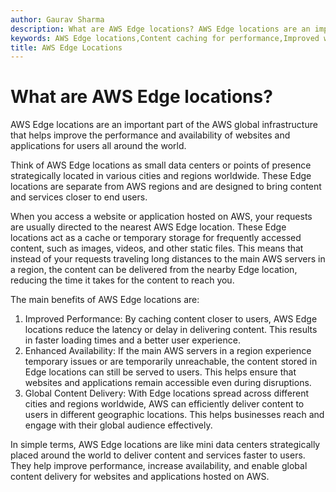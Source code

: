```yaml
---
author: Gaurav Sharma
description: What are AWS Edge locations? AWS Edge locations are an important part of the AWS global infrastructure that helps improve the performance
keywords: AWS Edge locations,Content caching for performance,Improved website performance with Edge locations,Reduced latency with AWS Edge locations,Enhanced user experience with Edge locations,what is aws edge,aws edge location,aws edge location in simple words,aws step by step tutorials
title: AWS Edge Locations
---
```


# What are AWS Edge locations?

AWS Edge locations are an important part of the AWS global infrastructure that helps improve the performance and availability of websites and applications for users all around the world.

Think of AWS Edge locations as small data centers or points of presence strategically located in various cities and regions worldwide. These Edge locations are separate from AWS regions and are designed to bring content and services closer to end users.

When you access a website or application hosted on AWS, your requests are usually directed to the nearest AWS Edge location. These Edge locations act as a cache or temporary storage for frequently accessed content, such as images, videos, and other static files. This means that instead of your requests traveling long distances to the main AWS servers in a region, the content can be delivered from the nearby Edge location, reducing the time it takes for the content to reach you.

The main benefits of AWS Edge locations are:

1. Improved Performance: By caching content closer to users, AWS Edge locations reduce the latency or delay in delivering content. This results in faster loading times and a better user experience.
2. Enhanced Availability: If the main AWS servers in a region experience temporary issues or are temporarily unreachable, the content stored in Edge locations can still be served to users. This helps ensure that websites and applications remain accessible even during disruptions.
3. Global Content Delivery: With Edge locations spread across different cities and regions worldwide, AWS can efficiently deliver content to users in different geographic locations. This helps businesses reach and engage with their global audience effectively.

In simple terms, AWS Edge locations are like mini data centers strategically placed around the world to deliver content and services faster to users. They help improve performance, increase availability, and enable global content delivery for websites and applications hosted on AWS.
